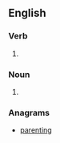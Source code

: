 ==English==

===Verb===
{{head|en|present participle}}

# {{present participle of|trepan|lang=en|nocat=1}}

===Noun===
{{en-noun}}

# {{alt form|trepanning|lang=en}}

===Anagrams===
* [[parenting#English|parenting]]